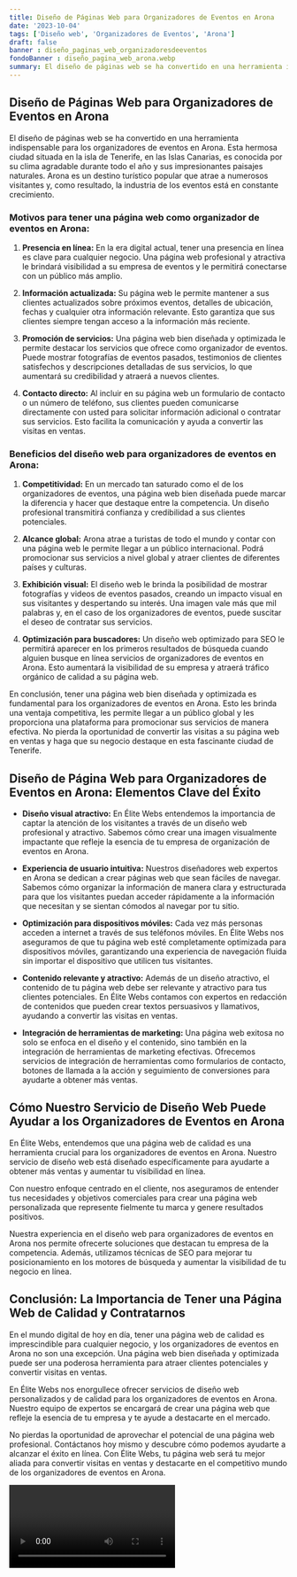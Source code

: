 ```yaml
---
title: Diseño de Páginas Web para Organizadores de Eventos en Arona
date: '2023-10-04'
tags: ['Diseño web', 'Organizadores de Eventos', 'Arona']
draft: false
banner : diseño_paginas_web_organizadoresdeeventos
fondoBanner : diseño_pagina_web_arona.webp
summary: El diseño de páginas web se ha convertido en una herramienta indispensable para los organizadores de eventos en Arona. Esta hermosa ciudad situada en la isla de Tenerife, en las Islas Canarias, es conocida por su clima agradable durante todo el año y sus impresionantes paisajes naturales. Arona es un destino turístico popular que atrae a numerosos visitantes y, como resultado, la industria de los eventos está en constante crecimiento.
---
```


## Diseño de Páginas Web para Organizadores de Eventos en Arona

El diseño de páginas web se ha convertido en una herramienta indispensable para los organizadores de eventos en Arona. Esta hermosa ciudad situada en la isla de Tenerife, en las Islas Canarias, es conocida por su clima agradable durante todo el año y sus impresionantes paisajes naturales. Arona es un destino turístico popular que atrae a numerosos visitantes y, como resultado, la industria de los eventos está en constante crecimiento.

### Motivos para tener una página web como organizador de eventos en Arona:

1. **Presencia en línea:** En la era digital actual, tener una presencia en línea es clave para cualquier negocio. Una página web profesional y atractiva le brindará visibilidad a su empresa de eventos y le permitirá conectarse con un público más amplio.

2. **Información actualizada:** Su página web le permite mantener a sus clientes actualizados sobre próximos eventos, detalles de ubicación, fechas y cualquier otra información relevante. Esto garantiza que sus clientes siempre tengan acceso a la información más reciente.

3. **Promoción de servicios:** Una página web bien diseñada y optimizada le permite destacar los servicios que ofrece como organizador de eventos. Puede mostrar fotografías de eventos pasados, testimonios de clientes satisfechos y descripciones detalladas de sus servicios, lo que aumentará su credibilidad y atraerá a nuevos clientes.

4. **Contacto directo:** Al incluir en su página web un formulario de contacto o un número de teléfono, sus clientes pueden comunicarse directamente con usted para solicitar información adicional o contratar sus servicios. Esto facilita la comunicación y ayuda a convertir las visitas en ventas.

### Beneficios del diseño web para organizadores de eventos en Arona:

1. **Competitividad:** En un mercado tan saturado como el de los organizadores de eventos, una página web bien diseñada puede marcar la diferencia y hacer que destaque entre la competencia. Un diseño profesional transmitirá confianza y credibilidad a sus clientes potenciales.

2. **Alcance global:** Arona atrae a turistas de todo el mundo y contar con una página web le permite llegar a un público internacional. Podrá promocionar sus servicios a nivel global y atraer clientes de diferentes países y culturas.

3. **Exhibición visual:** El diseño web le brinda la posibilidad de mostrar fotografías y videos de eventos pasados, creando un impacto visual en sus visitantes y despertando su interés. Una imagen vale más que mil palabras y, en el caso de los organizadores de eventos, puede suscitar el deseo de contratar sus servicios.

4. **Optimización para buscadores:** Un diseño web optimizado para SEO le permitirá aparecer en los primeros resultados de búsqueda cuando alguien busque en línea servicios de organizadores de eventos en Arona. Esto aumentará la visibilidad de su empresa y atraerá tráfico orgánico de calidad a su página web.

En conclusión, tener una página web bien diseñada y optimizada es fundamental para los organizadores de eventos en Arona. Esto les brinda una ventaja competitiva, les permite llegar a un público global y les proporciona una plataforma para promocionar sus servicios de manera efectiva. No pierda la oportunidad de convertir las visitas a su página web en ventas y haga que su negocio destaque en esta fascinante ciudad de Tenerife.

<GifSeo />

<Cta />

## Diseño de Página Web para Organizadores de Eventos en Arona: Elementos Clave del Éxito

- **Diseño visual atractivo:** En Élite Webs entendemos la importancia de captar la atención de los visitantes a través de un diseño web profesional y atractivo. Sabemos cómo crear una imagen visualmente impactante que refleje la esencia de tu empresa de organización de eventos en Arona.

- **Experiencia de usuario intuitiva:** Nuestros diseñadores web expertos en Arona se dedican a crear páginas web que sean fáciles de navegar. Sabemos cómo organizar la información de manera clara y estructurada para que los visitantes puedan acceder rápidamente a la información que necesitan y se sientan cómodos al navegar por tu sitio.

- **Optimización para dispositivos móviles:** Cada vez más personas acceden a internet a través de sus teléfonos móviles. En Élite Webs nos aseguramos de que tu página web esté completamente optimizada para dispositivos móviles, garantizando una experiencia de navegación fluida sin importar el dispositivo que utilicen tus visitantes.

- **Contenido relevante y atractivo:** Además de un diseño atractivo, el contenido de tu página web debe ser relevante y atractivo para tus clientes potenciales. En Élite Webs contamos con expertos en redacción de contenidos que pueden crear textos persuasivos y llamativos, ayudando a convertir las visitas en ventas.

- **Integración de herramientas de marketing:** Una página web exitosa no solo se enfoca en el diseño y el contenido, sino también en la integración de herramientas de marketing efectivas. Ofrecemos servicios de integración de herramientas como formularios de contacto, botones de llamada a la acción y seguimiento de conversiones para ayudarte a obtener más ventas.

## Cómo Nuestro Servicio de Diseño Web Puede Ayudar a los Organizadores de Eventos en Arona

En Élite Webs, entendemos que una página web de calidad es una herramienta crucial para los organizadores de eventos en Arona. Nuestro servicio de diseño web está diseñado específicamente para ayudarte a obtener más ventas y aumentar tu visibilidad en línea.

Con nuestro enfoque centrado en el cliente, nos aseguramos de entender tus necesidades y objetivos comerciales para crear una página web personalizada que represente fielmente tu marca y genere resultados positivos.

Nuestra experiencia en el diseño web para organizadores de eventos en Arona nos permite ofrecerte soluciones que destacan tu empresa de la competencia. Además, utilizamos técnicas de SEO para mejorar tu posicionamiento en los motores de búsqueda y aumentar la visibilidad de tu negocio en línea.

## Conclusión: La Importancia de Tener una Página Web de Calidad y Contratarnos

En el mundo digital de hoy en día, tener una página web de calidad es imprescindible para cualquier negocio, y los organizadores de eventos en Arona no son una excepción. Una página web bien diseñada y optimizada puede ser una poderosa herramienta para atraer clientes potenciales y convertir visitas en ventas.

En Élite Webs nos enorgullece ofrecer servicios de diseño web personalizados y de calidad para los organizadores de eventos en Arona. Nuestro equipo de expertos se encargará de crear una página web que refleje la esencia de tu empresa y te ayude a destacarte en el mercado.

No pierdas la oportunidad de aprovechar el potencial de una página web profesional. Contáctanos hoy mismo y descubre cómo podemos ayudarte a alcanzar el éxito en línea. Con Élite Webs, tu página web será tu mejor aliada para convertir visitas en ventas y destacarte en el competitivo mundo de los organizadores de eventos en Arona.

<Video />

<CtaBot job='Organizadores de Eventos' city='Arona'/>

<Gmaps query='Arona+españa+maps' />